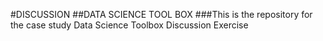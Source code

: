 #DISCUSSION
##DATA SCIENCE TOOL BOX
###This is the repository for the case study Data Science Toolbox Discussion Exercise
